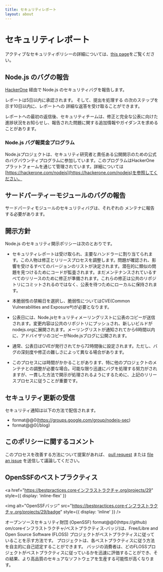 ```yaml
---
title: セキュリティレポート
layout: about
---
```


# セキュリティレポート

アクティブなセキュリティポリシーの詳細については、[this page](https://github.com/nodejs/node/security/policy)をご覧ください。

## Node.js のバグの報告

[HackerOne](https://hackerone.com/nodejs) 経由で Node.js のセキュリティバグを報告します。

レポートは5日以内に承認されます。 そして、提出を処理する
の次のステップを示す10日以内に、レポートへの
詳細な返答を受け取ることができます。

レポートへの最初の返信後、セキュリティチームは、修正と完全な公表に向けた進捗状況をお知らせし、報告された問題に関する追加情報やガイダンスを求めることがあります。

### Node.js バグ報奨金プログラム

Node.jsプロジェクトは、セキュリティ研究者と責任ある公開開示のための公式のバグバウンティプログラムに参加しています。このプログラムはHackerOneプラットフォームを通じて管理されています。詳細については[https://hackerone.com/nodejs](https://hackerone.com/nodejs)を参照してください。

## サードパーティーモジュールのバグの報告

サードパーティモジュールのセキュリティバグは、それぞれの
メンテナに報告する必要があります。

## 開示方針

Node.js のセキュリティ開示ポリシーは次のとおりです。

- セキュリティレポートは受け取られ、主要なハンドラーに割り当てられます。この人物は修正とリリースプロセスを調整します。問題が確認され、影響を受けるすべてのバージョンのリストが決定されます。潜在的に類似の問題を見つけるためにコードが監査されます。まだメンテナンスされているすべてのリリースのために修正が準備されます。これらの修正は公共のリポジトリにコミットされるのではなく、公表を待つためにローカルに保持されます。

- 本脆弱性の禁輸日を選択し、脆弱性についてはCVE(Common
  Vulnerabilities and Exposure®️)が必要となります。

- 公表日には、Node.jsセキュリティメーリングリストに公表のコピーが送信されます。変更内容は公共のリポジトリにプッシュされ、新しいビルドがnodejs.orgに展開されます。メーリングリストが通知されてから6時間以内に、アドバイザリのコピーがNode.jsブログに公開されます。

- 通常、公表日はCVEが発行されてから72時間後に設定されます。ただし、バグの深刻度や修正の難しさによって異なる場合があります。

- このプロセスには時間がかかることがあります、特に他のプロジェクトのメンテナとの調整が必要な場合。可能な限り迅速にバグを処理する努力がされますが、一貫した方法で開示が処理されるようにするために、上記のリリースプロセスに従うことが重要です。

## セキュリティ更新の受信

セキュリティ通知は以下の方法で配信されます。

- format@@0(https://groups.google.com/group/nodejs-sec)
- format@@0(/blog)

## このポリシーに関するコメント

このプロセスを改善する方法について提案があれば、
[pull request](https://github.com/nodejs/nodejs.org) または
[file an issue](https://github.com/nodejs/security-wg/issues/new) を送信して議論してください。

## OpenSSFのベストプラクティス

<a
  href="https://bestpractices.coreインフラストラクチャ.org/projects/29"
  style={{ display: 'inline-flex' }}
>
  <img
    alt="OpenSSFバッジ"
    src="https://bestpractices.coreインフラストラクチャ.org/projects/29/badge"
    style={{ display: 'inline' }}
  />
</a>

オープンソースセキュリティ財団 (OpenSSF) format@@0(https://github) om/coreインフラストラクチャ/ベストプラクティス-バッジ)は、Free/Libre and Open Source Software (FLOSS) プロジェクトがベストプラクティスに従っていることを示す方法です。 プロジェクトは、各ベストプラクティスに従う方法を自主的に自己認定することができます。 バッジの消費者は、どのFLOSSプロジェクトがベストプラクティスに従っているかを迅速に評価することができ、その結果、より高品質のセキュアなソフトウェアを生産する可能性が高くなります。
